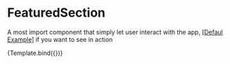 


<Meta title="Components/FeaturedSection" />

# FeaturedSection

A most import component that simply let user interact with the app, [[Defaul Example](/docs/components-featuredsection-example--default)]
if you want to see in action


<Story name="Introduction" args={{}}>
    {Template.bind({})}
</Story>
